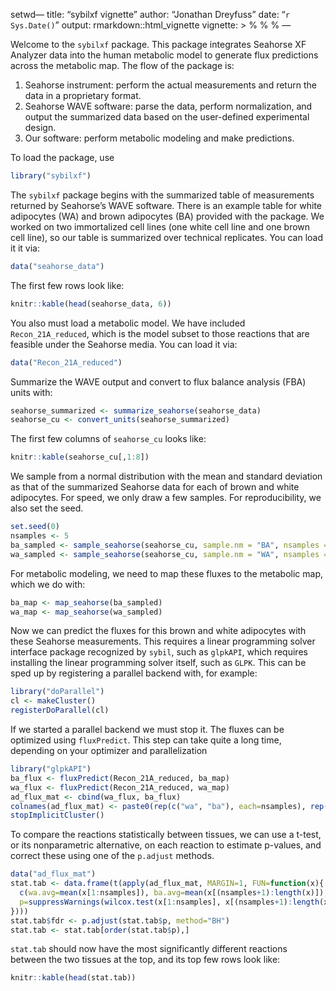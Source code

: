 setwd---
title: "sybilxf vignette"
author: "Jonathan Dreyfuss"
date: "`r Sys.Date()`"
output: rmarkdown::html_vignette
vignette: >
  %\VignetteIndexEntry{Vignette Title}
  %\VignetteEngine{knitr::rmarkdown}
  %\VignetteEncoding{UTF-8}
---

Welcome to the `sybilxf` package. This package integrates Seahorse XF Analyzer data into the human metabolic model to generate flux predictions across the metabolic map. The flow of the package is:

1) Seahorse instrument: perform the actual measurements and return the data in a proprietary format.
2) Seahorse WAVE software: parse the data, perform normalization, and output the summarized data based on the user-defined experimental design.
3) Our software: perform metabolic modeling and make predictions.

To load the package, use 
```r
library("sybilxf")
```

The `sybilxf` package begins with the summarized table of measurements returned by Seahorse's WAVE software. There is an example table for white adipocytes (WA) and brown adipocytes (BA) provided with the package. We worked on two immortalized cell lines (one white cell line and one brown cell line), so our table is summarized over technical replicates. You can load it it via:
```r
data("seahorse_data")
```

The first few rows look like:
```r
knitr::kable(head(seahorse_data, 6))
```

You also must load a metabolic model. We have included `Recon_21A_reduced`, which is the model subset to those reactions that are feasible under the Seahorse media. You can load it via:
```r
data("Recon_21A_reduced")
```

Summarize the WAVE output and convert to flux balance analysis (FBA) units with:
```r
seahorse_summarized <- summarize_seahorse(seahorse_data)
seahorse_cu <- convert_units(seahorse_summarized)
```

The first few columns of `seahorse_cu` looks like:
```r
knitr::kable(seahorse_cu[,1:8])
```

We sample from a normal distribution with the mean and standard deviation as that of the summarized Seahorse data for each of brown and white adipocytes. For speed, we only draw a few samples. For reproducibility, we also set the seed.
```r
set.seed(0)
nsamples <- 5
ba_sampled <- sample_seahorse(seahorse_cu, sample.nm = "BA", nsamples = nsamples)
wa_sampled <- sample_seahorse(seahorse_cu, sample.nm = "WA", nsamples = nsamples)
```

For metabolic modeling, we need to map these fluxes to the metabolic map, which we do with:
```r
ba_map <- map_seahorse(ba_sampled)
wa_map <- map_seahorse(wa_sampled)
```

Now we can predict the fluxes for this brown and white adipocytes with these Seahorse measurements. This requires a linear programming solver interface package recognized by `sybil`, such as `glpkAPI`, which requires installing the linear programming solver itself, such as `GLPK`. This can be sped up by registering a parallel backend with, for example:
```r
library("doParallel")
cl <- makeCluster()
registerDoParallel(cl)
```
If we started a parallel backend we must stop it. The fluxes can be optimized using `fluxPredict`. This step can take quite a long time, depending on your optimizer and parallelization
```r
library("glpkAPI")
ba_flux <- fluxPredict(Recon_21A_reduced, ba_map)
wa_flux <- fluxPredict(Recon_21A_reduced, wa_map)
ad_flux_mat <- cbind(wa_flux, ba_flux)
colnames(ad_flux_mat) <- paste0(rep(c("wa", "ba"), each=nsamples), rep(1:nsamples, times=2))
stopImplicitCluster()
```

To compare the reactions statistically between tissues, we can use a t-test, or its nonparametric alternative, on each reaction to estimate p-values, and correct these using one of the `p.adjust` methods.
```r
data("ad_flux_mat")
stat.tab <- data.frame(t(apply(ad_flux_mat, MARGIN=1, FUN=function(x){
  c(wa.avg=mean(x[1:nsamples]), ba.avg=mean(x[(nsamples+1):length(x)]), 
  p=suppressWarnings(wilcox.test(x[1:nsamples], x[(nsamples+1):length(x)])$p.value))
})))
stat.tab$fdr <- p.adjust(stat.tab$p, method="BH")
stat.tab <- stat.tab[order(stat.tab$p),]
```
`stat.tab` should now have the most significantly different reactions between the two tissues at the top, and its top few rows look like:
```r
knitr::kable(head(stat.tab))
```